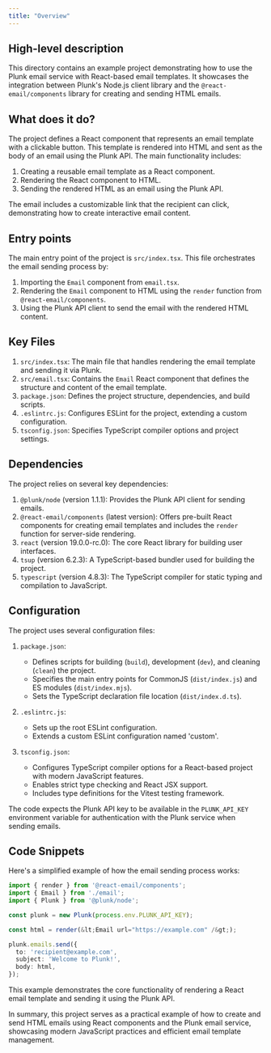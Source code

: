```yaml
---
title: "Overview"
---
```


## High-level description
This directory contains an example project demonstrating how to use the Plunk email service with React-based email templates. It showcases the integration between Plunk's Node.js client library and the `@react-email/components` library for creating and sending HTML emails.

## What does it do?
The project defines a React component that represents an email template with a clickable button. This template is rendered into HTML and sent as the body of an email using the Plunk API. The main functionality includes:

1. Creating a reusable email template as a React component.
2. Rendering the React component to HTML.
3. Sending the rendered HTML as an email using the Plunk API.

The email includes a customizable link that the recipient can click, demonstrating how to create interactive email content.

## Entry points
The main entry point of the project is `src/index.tsx`. This file orchestrates the email sending process by:

1. Importing the `Email` component from `email.tsx`.
2. Rendering the `Email` component to HTML using the `render` function from `@react-email/components`.
3. Using the Plunk API client to send the email with the rendered HTML content.

## Key Files
1. `src/index.tsx`: The main file that handles rendering the email template and sending it via Plunk.
2. `src/email.tsx`: Contains the `Email` React component that defines the structure and content of the email template.
3. `package.json`: Defines the project structure, dependencies, and build scripts.
4. `.eslintrc.js`: Configures ESLint for the project, extending a custom configuration.
5. `tsconfig.json`: Specifies TypeScript compiler options and project settings.

## Dependencies
The project relies on several key dependencies:

1. `@plunk/node` (version 1.1.1): Provides the Plunk API client for sending emails.
2. `@react-email/components` (latest version): Offers pre-built React components for creating email templates and includes the `render` function for server-side rendering.
3. `react` (version 19.0.0-rc.0): The core React library for building user interfaces.
4. `tsup` (version 6.2.3): A TypeScript-based bundler used for building the project.
5. `typescript` (version 4.8.3): The TypeScript compiler for static typing and compilation to JavaScript.

## Configuration
The project uses several configuration files:

1. `package.json`:
   - Defines scripts for building (`build`), development (`dev`), and cleaning (`clean`) the project.
   - Specifies the main entry points for CommonJS (`dist/index.js`) and ES modules (`dist/index.mjs`).
   - Sets the TypeScript declaration file location (`dist/index.d.ts`).

2. `.eslintrc.js`:
   - Sets up the root ESLint configuration.
   - Extends a custom ESLint configuration named 'custom'.

3. `tsconfig.json`:
   - Configures TypeScript compiler options for a React-based project with modern JavaScript features.
   - Enables strict type checking and React JSX support.
   - Includes type definitions for the Vitest testing framework.

The code expects the Plunk API key to be available in the `PLUNK_API_KEY` environment variable for authentication with the Plunk service when sending emails.

## Code Snippets
Here's a simplified example of how the email sending process works:

```typescript
import { render } from '@react-email/components';
import { Email } from './email';
import { Plunk } from '@plunk/node';

const plunk = new Plunk(process.env.PLUNK_API_KEY);

const html = render(&lt;Email url="https://example.com" /&gt;);

plunk.emails.send({
  to: 'recipient@example.com',
  subject: 'Welcome to Plunk!',
  body: html,
});
```

This example demonstrates the core functionality of rendering a React email template and sending it using the Plunk API.

In summary, this project serves as a practical example of how to create and send HTML emails using React components and the Plunk email service, showcasing modern JavaScript practices and efficient email template management.